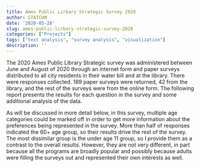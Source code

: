 ```yaml
---
title: Ames Public Lirbary Strategic Survey 2020
author: STATCOM
date: '2020-05-28'
slug: ames-public-lirbary-strategic-survey-2020
categories: ["Projects"]
tags: ["text analysis", "survey analysis", "visualization"]
description: ''
---
```


The 2020 Ames Public Library Strategic survey was administered between June and August of 2020 through an internet form and paper surveys distributed to all city residents in their water bill and at the library. There were responses collected. 189 paper surveys were returned, 42 from the library, and the rest of the surveys were from the online form. The following report presents the results for each question in the survey and some additional analysis of the data. 

As will be discussed in more detail below, in this survey, multiple age categories could be marked off in order to get more information about the preferences being represented in the survey. More than half of responses indicated the 60+ age group, so their results drive the rest of the survey. The most dissimilar group is the under age 11 group, so I provide them as a contrast to the overall results. However, they are not very different, in part because all the programs are broadly popular and possibly because adults were filling the surveys out and represented their own interests as well. 